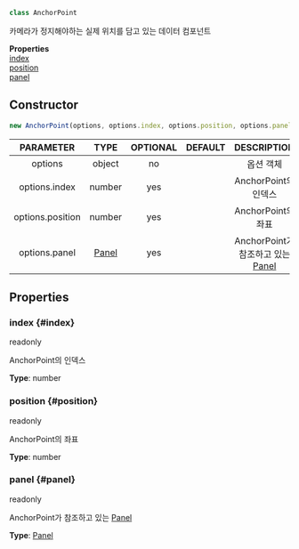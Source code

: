 


```ts
class AnchorPoint
```
카메라가 정지해야하는 실제 위치를 담고 있는 데이터 컴포넌트

<div className="container">
    <div className="row mb-2"><div className="col col--12"><strong>Properties</strong></div></div>
    <div className="row"><div className="col col--12"><a href="#index">index</a><br/><a href="#position">position</a><br/><a href="#panel">panel</a></div></div>
  </div>

## Constructor
```ts
new AnchorPoint(options, options.index, options.position, options.panel)
```
|PARAMETER|TYPE|OPTIONAL|DEFAULT|DESCRIPTION|
|:---:|:---:|:---:|:---:|:---:|
|options|object|no||옵션 객체|
|options.index|number|yes||AnchorPoint의 인덱스|
|options.position|number|yes||AnchorPoint의 좌표|
|options.panel|[Panel](Panel)|yes||AnchorPoint가 참조하고 있는 [Panel](Panel)|


## Properties

### index {#index}

<div className="bulma-tags">

<span className="bulma-tag is-warning">readonly</span>


</div>

AnchorPoint의 인덱스

**Type**: number
















### position {#position}

<div className="bulma-tags">

<span className="bulma-tag is-warning">readonly</span>


</div>

AnchorPoint의 좌표

**Type**: number
















### panel {#panel}

<div className="bulma-tags">

<span className="bulma-tag is-warning">readonly</span>


</div>

AnchorPoint가 참조하고 있는 [Panel](Panel)

**Type**: [Panel](Panel)


















